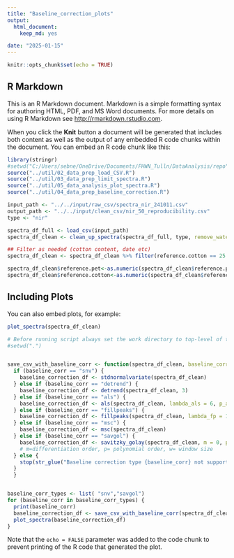 ```yaml
---
title: "Baseline_correction_plots"
output: 
  html_document:
    keep_md: yes

date: "2025-01-15"
---
```


```r
knitr::opts_chunk$set(echo = TRUE)
```

## R Markdown

This is an R Markdown document. Markdown is a simple formatting syntax for authoring HTML, PDF, and MS Word documents. For more details on using R Markdown see <http://rmarkdown.rstudio.com>.

When you click the **Knit** button a document will be generated that includes both content as well as the output of any embedded R code chunks within the document. You can embed an R code chunk like this:

```r
library(stringr)
#setwd("C:/Users/sebne/OneDrive/Documents/FHWN_Tulln/DataAnalysis/repo")
source("../util/02_data_prep_load_CSV.R")
source("../util/03_data_prep_limit_spectra.R")
source("../util/05_data_analysis_plot_spectra.R")
source("../util/04_data_prep_baseline_correction.R")

input_path <- "../../input/raw_csv/spectra_nir_241011.csv"
output_path <- "../../input/clean_csv/nir_50_reproducibility.csv"
type <- "nir"

spectra_df_full <- load_csv(input_path)
spectra_df_clean <- clean_up_spectra(spectra_df_full, type, remove_waterband = FALSE)

## Filter as needed (cotton content, date etc)
spectra_df_clean <- spectra_df_clean %>% filter(reference.cotton == 25 )

spectra_df_clean$reference.pet<-as.numeric(spectra_df_clean$reference.pet)
spectra_df_clean$reference.cotton<-as.numeric(spectra_df_clean$reference.cotton)
```

## Including Plots

You can also embed plots, for example:

```r
plot_spectra(spectra_df_clean)
```

```r
# Before running script always set the work directory to top-level of the repository.
#setwd(".")


save_csv_with_baseline_corr <- function(spectra_df_clean, baseline_corr = "snv") {
  if (baseline_corr == "snv") {
    baseline_correction_df <- stdnormalvariate(spectra_df_clean)
  } else if (baseline_corr == "detrend") {
    baseline_correction_df <- detrend(spectra_df_clean, 3)
  } else if (baseline_corr == "als") {
    baseline_correction_df <- als(spectra_df_clean, lambda_als = 6, p_als = 0.05, maxit_als = 20)
  } else if (baseline_corr == "fillpeaks") {
    baseline_correction_df <- fillpeaks(spectra_df_clean, lambda_fp = 1, hwi_fp = 10 , it_fp = 6, int_fp = 200)
  } else if (baseline_corr == "msc") {
    baseline_correction_df <- msc(spectra_df_clean)
  } else if (baseline_corr == "savgol") {
    baseline_correction_df <- savitzky_golay(spectra_df_clean, m = 0, p = 3, w = 21)
    # m=differentiation order, p= polynomial order, w= window size
  } else {
    stop(str_glue("Baseline correction type {baseline_corr} not supported!"))
  }
  }



```

```r

baseline_corr_types <- list( "snv","savgol")
for (baseline_corr in baseline_corr_types) {
  print(baseline_corr)
  baseline_correction_df <- save_csv_with_baseline_corr(spectra_df_clean, baseline_corr)
  plot_spectra(baseline_correction_df)
}

```

Note that the `echo = FALSE` parameter was added to the code chunk to prevent printing of the R code that generated the plot.
